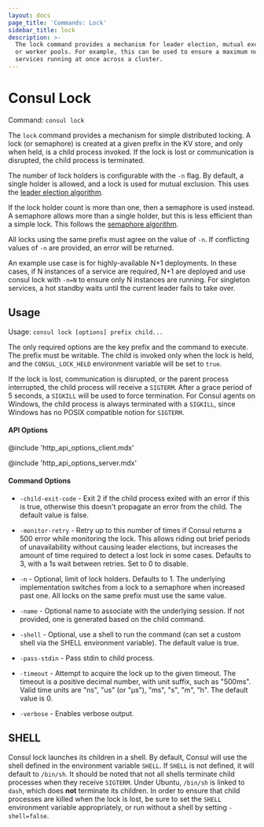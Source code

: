 ```yaml
---
layout: docs
page_title: 'Commands: Lock'
sidebar_title: lock
description: >-
  The lock command provides a mechanism for leader election, mutual exclusion,
  or worker pools. For example, this can be used to ensure a maximum number of
  services running at once across a cluster.
---
```


# Consul Lock

Command: `consul lock`

The `lock` command provides a mechanism for simple distributed locking.
A lock (or semaphore) is created at a given prefix in the KV store,
and only when held, is a child process invoked. If the lock is lost or
communication is disrupted, the child process is terminated.

The number of lock holders is configurable with the `-n` flag. By default,
a single holder is allowed, and a lock is used for mutual exclusion. This
uses the [leader election algorithm](https://learn.hashicorp.com/consul/developer-configuration/elections).

If the lock holder count is more than one, then a semaphore is used instead.
A semaphore allows more than a single holder, but this is less efficient than
a simple lock. This follows the [semaphore algorithm](https://learn.hashicorp.com/consul/developer-configuration/semaphore).

All locks using the same prefix must agree on the value of `-n`. If conflicting
values of `-n` are provided, an error will be returned.

An example use case is for highly-available N+1 deployments. In these
cases, if N instances of a service are required, N+1 are deployed and use
consul lock with `-n=N` to ensure only N instances are running. For singleton
services, a hot standby waits until the current leader fails to take over.

## Usage

Usage: `consul lock [options] prefix child...`

The only required options are the key prefix and the command to execute.
The prefix must be writable. The child is invoked only when the lock is held,
and the `CONSUL_LOCK_HELD` environment variable will be set to `true`.

If the lock is lost, communication is disrupted, or the parent process
interrupted, the child process will receive a `SIGTERM`. After a grace period
of 5 seconds, a `SIGKILL` will be used to force termination. For Consul agents
on Windows, the child process is always terminated with a `SIGKILL`, since
Windows has no POSIX compatible notion for `SIGTERM`.

#### API Options

@include 'http_api_options_client.mdx'

@include 'http_api_options_server.mdx'

#### Command Options

- `-child-exit-code` - Exit 2 if the child process exited with an error
  if this is true, otherwise this doesn't propagate an error from the
  child. The default value is false.

- `-monitor-retry` - Retry up to this number of times if Consul returns a 500 error
  while monitoring the lock. This allows riding out brief periods of unavailability
  without causing leader elections, but increases the amount of time required
  to detect a lost lock in some cases. Defaults to 3, with a 1s wait between retries.
  Set to 0 to disable.

- `-n` - Optional, limit of lock holders. Defaults to 1. The underlying
  implementation switches from a lock to a semaphore when increased past
  one. All locks on the same prefix must use the same value.

- `-name` - Optional name to associate with the underlying session.
  If not provided, one is generated based on the child command.

- `-shell` - Optional, use a shell to run the command (can set a custom shell via the
  SHELL environment variable). The default value is true.

- `-pass-stdin` - Pass stdin to child process.

- `-timeout` - Attempt to acquire the lock up to the given timeout. The timeout is a
  positive decimal number, with unit suffix, such as "500ms". Valid time units
  are "ns", "us" (or "µs"), "ms", "s", "m", "h". The default value is 0.

- `-verbose` - Enables verbose output.

## SHELL

Consul lock launches its children in a shell. By default, Consul will use the shell
defined in the environment variable `SHELL`. If `SHELL` is not defined, it will
default to `/bin/sh`. It should be noted that not all shells terminate child
processes when they receive `SIGTERM`. Under Ubuntu, `/bin/sh` is linked to `dash`,
which does **not** terminate its children. In order to ensure that child processes
are killed when the lock is lost, be sure to set the `SHELL` environment variable
appropriately, or run without a shell by setting `-shell=false`.
